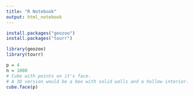 ```yaml
---
title: "R Notebook"
output: html_notebook
---
```


```r
install.packages("geozoo")
install.packages("tourr")

```

```r
library(geozoo)
library(tourr)
```


```r
p = 4
n = 1000
# Cube with points on it's face.  
# A 3D version would be a box with solid walls and a hollow interior.
cube.face(p)
```

